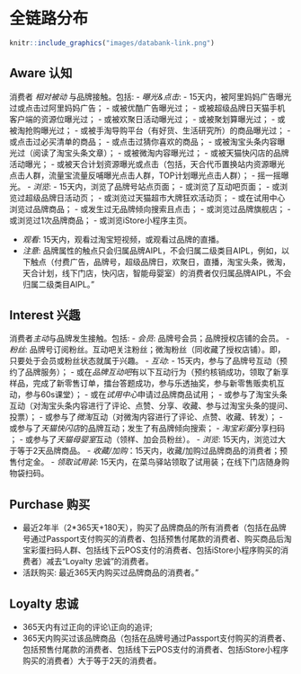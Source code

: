 # 全链路分布{#fulllinks}

```r
knitr::include_graphics("images/databank-link.png")
```


## Aware 认知

消费者 *相对被动* 与品牌接触。包括:
- *曝光&点击*: 
    - 15天内，被阿里妈妈广告曝光过或点击过阿里妈妈广告；
    - 或被优酷广告曝光过；
    - 或被超级品牌日天猫手机客户端的资源位曝光过；
    - 或被欢聚日活动曝光过；
    - 或被聚划算曝光过；
    - 或被淘抢购曝光过；
    - 或被手淘导购平台（有好货、生活研究所）的商品曝光过；
    - 或点击过必买清单的商品；
    - 或点击过猜你喜欢的商品；
    - 或被淘宝头条内容曝光过（阅读了淘宝头条文章）；
    - 或被微淘内容曝光过；
    - 或被天猫快闪店的品牌活动曝光；
    - 或被天合计划资源曝光或点击（包括，天合代币置换站内资源曝光点击人群，流量宝流量反哺曝光点击人群，TOP计划曝光点击人群）；
    - 摇一摇曝光。
- *浏览*: 
    - 15天内，浏览了品牌号站点页面；
    - 或浏览了互动吧页面；
    - 或浏览过超级品牌日活动页；
    - 或浏览过天猫超市大牌狂欢活动页；
    - 或在试用中心浏览过品牌商品；
    - 或发生过无品牌倾向搜索且点击；
    - 或浏览过品牌旗舰店；
    - 或浏览过1次品牌商品；
    - 或浏览iStore小程序主页。
    
- *观看*: 15天内，观看过淘宝短视频，或观看过品牌的直播。
- *注意*: 品牌属性的触点只会归属品牌AIPL，不会归属二级类目AIPL，例如，以下触点（付费广告，品牌号，超级品牌日，欢聚日，直播，淘宝头条，微淘，天合计划，线下门店，快闪店，智能母婴室）的消费者仅归属品牌AIPL，不会归属二级类目AIPL。"


## Interest 兴趣

消费者*主动*与品牌发生接触。包括:
- *会员*: 品牌号会员；品牌授权店铺的会员。
- *粉丝*: 品牌号订阅粉丝。互动吧关注粉丝；微淘粉丝（同收藏了授权店铺）。即，只要处于会员或粉丝状态就属于兴趣。
- *互动*: 
    - 15天内，参与了品牌号互动（预约了品牌服务）；
    - 或在*品牌互动吧*有以下互动行为（预约核销成功，领取了新享样品，完成了新零售订单，擂台答题成功，参与乐透抽奖，参与新零售贩卖机互动，参与60s课堂）；
    - 或在*试用中心*申请过品牌商品试用；
    - 或参与了淘宝头条互动（对淘宝头条内容进行了评论、点赞、分享、收藏、参与过淘宝头条的提问、投票）；
    - 或参与了*微淘*互动（对微淘内容进行了评论、点赞、收藏、转发）；
    - 或参与了*天猫快闪店*的品牌互动；发生了有品牌倾向搜索；
    - *淘宝彩蛋*分享扫码 ；
    - 或参与了*天猫母婴室*互动（领样、加会员粉丝）。
- *浏览*: 15天内，浏览过大于等于2天品牌商品。
- *收藏/加购*：15天内，收藏/加购过品牌商品的消费者；预售付定金。
- *领取试用装*: 15天内，在菜鸟驿站领取了试用装；在线下门店随身购物袋扫码。


## Purchase 购买

- 最近2年半（2*365天+180天），购买了品牌商品的所有消费者（包括在品牌号通过Passport支付购买的消费者、包括预售付尾款的消费者、购买商品后淘宝彩蛋扫码人群、包括线下云POS支付的消费者、包括iStore小程序购买的消费者）减去“Loyalty 忠诚”的消费者。
- 活跃购买: 最近365天内购买过品牌商品的消费者。"


## Loyalty 忠诚	

- 365天内有过正向的评论\\正向的追评;
- 365天内购买过该品牌商品（包括在品牌号通过Passport支付购买的消费者、包括预售付尾款的消费者、包括线下云POS支付的消费者、包括iStore小程序购买的消费者）大于等于2天的消费者。

